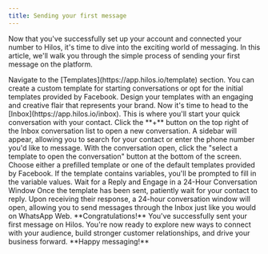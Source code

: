 ```yaml
---
title: Sending your first message
---
```


Now that you've successfully set up your account and connected your number to Hilos, it's time to dive into the exciting world of messaging. In this article, we'll walk you through the simple process of sending your first message on the platform.

<Steps>
  <Step title="Create or choose a template">
    Navigate to the [Templates](https://app.hilos.io/template) section. You can create a custom template for starting conversations or opt for the initial templates provided by Facebook. Design your templates with an engaging and creative flair that represents your brand.
  </Step>
  <Step title="Start a Conversation in the Inbox">
    Now it's time to head to the [Inbox](https://app.hilos.io/inbox). This is where you'll start your quick conversation with your contact. Click the **+** button on the top right of the Inbox conversation list to open a new conversation. A sidebar will appear, allowing you to search for your contact or enter the phone number you'd like to message.
  </Step>
  <Step title="Select a Template to Open the Conversation">
    With the conversation open, click the "select a template to open the conversation" button at the bottom of the screen. Choose either a prefilled template or one of the default templates provided by Facebook. If the template contains variables, you'll be prompted to fill in the variable values.
  </Step>
  <Step title="Wait for a reply">
    Wait for a Reply and Engage in a 24-Hour Conversation Window
    Once the template has been sent, patiently wait for your contact to reply. Upon receiving their response, a 24-hour conversation window will open, allowing you to send messages through the Inbox just like you would on WhatsApp Web.
  </Step>
</Steps>

<Check>
  **Congratulations!** You've successfully sent your first message on Hilos. You're now ready to explore new ways to connect with your audience, build stronger customer relationships, and drive your business forward. **Happy messaging!**
</Check>